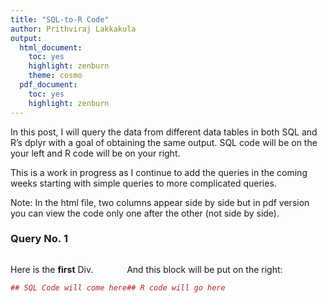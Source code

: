 ```yaml
---
title: "SQL-to-R Code"
author: Prithviraj Lakkakula
output: 
  html_document: 
    toc: yes
    highlight: zenburn
    theme: cosmo
  pdf_document: 
    toc: yes
    highlight: zenburn
---
```


<!--
:::: {style="display: grid;"} ### this code if you add below will display one after the other top and bottom.

#For more info, see here: https://bookdown.org/yihui/rmarkdown-cookbook/multi-column.html
-->

In this post, I will query the data from different data tables in both SQL and R's dplyr with a goal of obtaining the same output. SQL code will be on the your left and R code will be on your right. 

This is a work in progress as I continue to add the queries in the coming weeks starting with simple queries to more complicated queries. 

Note: In the html file, two columns appear side by side but in pdf version you can view the code only one after the other (not side by side).

### Query No. 1

:::: {style="display: flex;"}

::: {}
Here is the **first** Div.

```r
## SQL Code will come here
```
:::

::: {}
And this block will be put on the right:

```r
## R code will go here
```
:::

::::

<!--
### Query No. 2

:::: {style="display: flex;"}

::: {}
Here is the **first** Div.

```r
str(iris)
```
:::

::: {}
And this block will be put on the right:

```r
plot(iris[, -5])
```
:::

::::
-->

